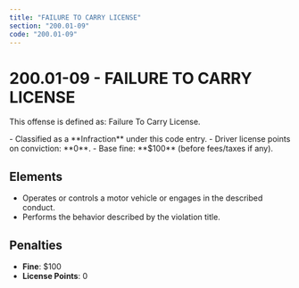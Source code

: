 ```yaml
---
title: "FAILURE TO CARRY LICENSE"
section: "200.01-09"
code: "200.01-09"
---
```





# 200.01-09 - FAILURE TO CARRY LICENSE

This offense is defined as: Failure To Carry License.

<Aside type="tip" title="Charge Type: Infraction">
- Classified as a **Infraction** under this code entry.
- Driver license points on conviction: **0**.
- Base fine: **$100** (before fees/taxes if any).
</Aside>

## Elements
- Operates or controls a motor vehicle or engages in the described conduct.
- Performs the behavior described by the violation title.

## Penalties
- **Fine**: $100
- **License Points**: 0
